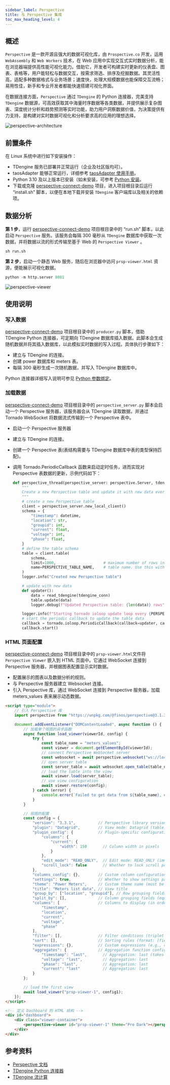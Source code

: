 ```yaml
---
sidebar_label: Perspective
title: 与 Perspective 集成
toc_max_heading_level: 4
---
```


## 概述

`Perspective` 是一款开源且强大的数据可视化库，由 `Prospective.co` 开发，运用 `WebAssembly` 和 `Web Workers` 技术，在 Web 应用中实现交互式实时数据分析，能在浏览器端提供高性能可视化能力。借助它，开发者可构建实时更新的仪表盘、图表、表格等，用户能轻松与数据交互，按需求筛选、排序及挖掘数据。其灵活性高，适配多种数据格式与业务场景；速度快，处理大规模数据也能保障交互流畅；易用性佳，新手和专业开发者都能快速搭建可视化界面。

在数据连接方面，`Perspective` 通过 `TDengine` 的 Python 连接器，完美支持 `TDengine` 数据源，可高效获取其中海量时序数据等各类数据，并提供展示复杂图表、深度统计分析和趋势预测等实时功能，助力用户洞察数据价值，为决策提供有力支持，是构建对实时数据可视化和分析要求高的应用的理想选择。


![perspective-architecture](./perspective/prsp_architecture.webp)

## 前置条件

在 Linux 系统中进行如下安装操作：

- TDengine 服务已部署并正常运行（企业及社区版均可）。
- taosAdapter 能够正常运行，详细参考 [taosAdapter 使用手册](../../../reference/components/taosadapter)。
- Python 3.10 及以上版本已安装（如未安装，可参考 [Python 安装](https://docs.python.org/)。
- 下载或克隆 [perspective-connect-demo](https://github.com/taosdata/perspective-connect-demo) 项目，进入项目根目录后运行 “install.sh” 脚本，以便在本地下载并安装 `TDengine` 客户端库以及相关的依赖项。

## 数据分析

**第 1 步**，运行 [perspective-connect-demo](https://github.com/taosdata/perspective-connect-demo) 项目根目录中的 “run.sh” 脚本，以此启动 `Perspective` 服务。该服务会每隔 300 毫秒从 `TDengine` 数据库中获取一次数据，并将数据以流的形式传输至基于 Web 的 `Perspective Viewer` 。

```shell
sh run.sh
```

**第 2 步**，启动一个静态 Web 服务，随后在浏览器中访问 `prsp-viewer.html` 资源，便能展示可视化数据。

```python
python -m http.server 8081
```

![perspective-viewer](./perspective/prsp_view.webp)

## 使用说明

### 写入数据

[perspective-connect-demo](https://github.com/taosdata/perspective-connect-demo) 项目根目录中的 `producer.py` 脚本，借助 TDengine Python 连接器，可定期向 TDengine 数据库插入数据。此脚本会生成随机数据并将其插入数据库，以此模拟实时数据的写入过程。具体执行步骤如下：

- 建立与 TDengine 的连接。
- 创建 power 数据库和 meters 表。
- 每隔 300 毫秒生成一次随机数据，并写入 TDengine 数据库中。

Python 连接器详细写入说明可参见 [Python 参数绑定](../../../reference/connector/python/#参数绑定)。

### 加载数据

[perspective-connect-demo](https://github.com/taosdata/perspective-connect-demo) 项目根目录中的 `perspective_server.py` 脚本会启动一个 Perspective 服务器，该服务器会从 TDengine 读取数据，并通过 Tornado WebSocket 将数据流式传输到一个 Perspective 表中。

- 启动一个 Perspective 服务器
- 建立与 TDengine 的连接。
- 创建一个 Perspective 表(表结构需要与 TDengine 数据库中表的类型保持匹配)。
- 调用 Tornado.PeriodicCallback 函数来启动定时任务，进而实现对 Perspective 表数据的更新，示例代码如下：

    ```python
    def perspective_thread(perspective_server: perspective.Server, tdengine_conn: taosws.Connection):
        """
        Create a new Perspective table and update it with new data every 50ms
        """
        # create a new Perspective table
        client = perspective_server.new_local_client()
        schema = {
            "timestamp": datetime,
            "location": str,
            "groupid": int,
            "current": float,
            "voltage": int,
            "phase": float,
        }
        # define the table schema
        table = client.table(
            schema,
            limit=1000,                     # maximum number of rows in the table
            name=PERSPECTIVE_TABLE_NAME,    # table name. Use this with perspective-viewer on the client side
        )
        logger.info("Created new Perspective table")

        # update with new data
        def updater():
            data = read_tdengine(tdengine_conn)
            table.update(data)
            logger.debug(f"Updated Perspective table: {len(data)} rows")

        logger.info(f"Starting tornado ioloop update loop every {PERSPECTIVE_REFRESH_RATE} milliseconds")
        # start the periodic callback to update the table data
        callback = tornado.ioloop.PeriodicCallback(callback=updater, callback_time=PERSPECTIVE_REFRESH_RATE)
        callback.start()
    ```

### HTML 页面配置

[perspective-connect-demo](https://github.com/taosdata/perspective-connect-demo) 项目根目录中的 `prsp-viewer.html`文件将 `Perspective Viewer` 嵌入到 HTML 页面中。它通过 WebSocket 连接到 Perspective 服务器，并根据图表配置显示实时数据。

- 配置展示的图表以及数据分析的规则。
- 与 Perspective 服务器建立 Websocket 连接。
- 引入 Perspective 库，通过 WebSocket 连接到 Perspective 服务器，加载 meters_values 表来展示动态数据。

```html
<script type="module">
    // 引入 Perspective 库
    import perspective from "https://unpkg.com/@finos/perspective@3.1.3/dist/cdn/perspective.js";

    document.addEventListener("DOMContentLoaded", async function () {
        // 加载单个视图的异步函数
        async function load_viewer(viewerId, config) {
            try {
                const table_name = "meters_values";
                const viewer = document.getElementById(viewerId);
                // connect Perspective WebSocket server
                const websocket = await perspective.websocket("ws://localhost:8085/websocket");
                // open server table
                const server_table = await websocket.open_table(table_name);
                // load the table into the view
                await viewer.load(server_table);
                // use view configuration
                await viewer.restore(config);
            } catch (error) {
                console.error(`Failed to get data from ${table_name}, err: ${error}`);
            }
        }

        // 视图的配置
        const config = {
            "version": "3.3.1",          // Perspective library version (compatibility identifier)
            "plugin": "Datagrid",        // View mode: Datagrid (table) or D3FC (chart)
            "plugin_config": {           // Plugin-specific configuration
                "columns": {
                    "current": {
                        "width": 150       // Column width in pixels
                    }
                },
                "edit_mode": "READ_ONLY",  // Edit mode: READ_ONLY (immutable) or EDIT (editable)
                "scroll_lock": false       // Whether to lock scroll position
            },
            "columns_config": {},        // Custom column configurations (colors, formatting, etc.)
            "settings": true,            // Whether to show settings panel (true/false)
            "theme": "Power Meters",     // Custom theme name (must be pre-defined)
            "title": "Meters list data", // View title
            "group_by": ["location", "groupid"], // Row grouping fields (equivalent to `row_pivots`)
            "split_by": [],              // Column grouping fields (equivalent to `column_pivots`)
            "columns": [                 // Columns to display (in order)
                "timestamp",
                "location",
                "current",
                "voltage",
                "phase"
            ],
            "filter": [],                // Filter conditions (triplet format array)
            "sort": [],                  // Sorting rules (format: [field, direction])
            "expressions": {},           // Custom expressions (e.g., calculated columns)
            "aggregates": {              // Aggregation function configuration
                "timestamp": "last",       // Aggregation: last (takes the latest value)
                "voltage": "last",         // Aggregation: last
                "phase": "last",           // Aggregation: last
                "current": "last"          // Aggregation: last
            }
        };

        // load the first view
        await load_viewer("prsp-viewer-1", config1);
    });
</script>

<!-- 定义 Dashboard 的 HTML 结构 -->
<div id="dashboard">
    <div class="viewer-container">
        <perspective-viewer id="prsp-viewer-1" theme="Pro Dark"></perspective-viewer>
    </div>
</div>
```

## 参考资料

- [Perspective 文档](https://perspective.finos.org/) 
- [TDengine Python 连接器](../../../reference/connector/python)
- [TDengine 流计算](../../../advanced/stream/)


